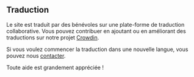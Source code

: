 <script>
</script>

## <Languages size="18" class="mr-1 inline-block align-baseline" /> Traduction

Le site est traduit par des bénévoles sur une plate-forme de traduction collaborative.
Vous pouvez contribuer en ajoutant ou en améliorant des traductions sur notre projet <a href="https://crowdin.com/project/gpxstudio" target="_blank">Crowdin</a>.

Si vous voulez commencer la traduction dans une nouvelle langue, vous pouvez nous <a href="#contact">contacter</a>.

Toute aide est grandement appréciée !
